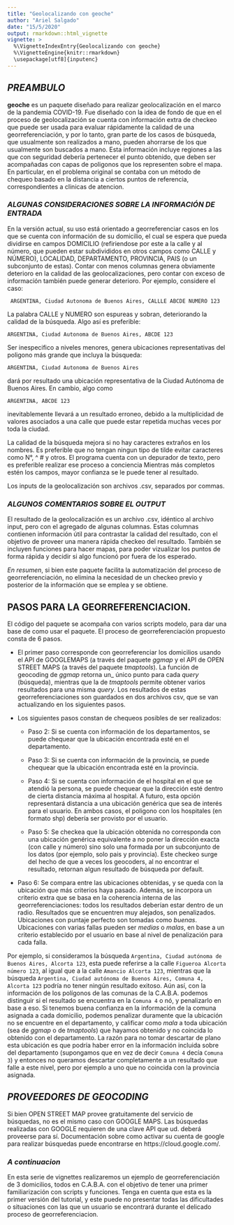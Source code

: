 ```yaml
---
title: "Geolocalizando con geoche"
author: "Ariel Salgado"
date: "15/5/2020"
output: rmarkdown::html_vignette
vignette: >
  %\VignetteIndexEntry{Geolocalizando con geoche}
  %\VignetteEngine{knitr::rmarkdown}
  \usepackage[utf8]{inputenc}
---
```


## *PREAMBULO*

**geoche** es un paquete diseñado para realizar geolocalización en el marco de la pandemia COVID-19. Fue diseñado con la idea de fondo
de que en el proceso de geolocalización se cuenta con información extra de checkeo que puede ser usada para evaluar rápidamente la calidad
de una georreferenciación, y por lo tanto, gran parte de los casos de búsqueda, que usualmente son realizados a mano, pueden ahorrarse
de los que usualmente son buscados a mano. Esta información incluye regiones a las que con seguridad debería pertenecer el
punto obtenido, que deben ser acompañadas con capas de poligonos que los representen sobre el mapa. En particular, en el problema original
se contaba con un método de chequeo basado en la distancia a ciertos puntos de referencia, correspondientes a clinicas de atencion.

### *ALGUNAS CONSIDERACIONES SOBRE LA INFORMACIÓN DE ENTRADA*

En la versión actual, su uso está orientado a georreferenciar casos en los que se cuenta con información de su domicilio, el
cual se espera que pueda dividirse en campos DOMICILIO  (refiriendose por este a la calle y al número, que pueden estar subdivididos
en otros campos como CALLE y NÚMERO), LOCALIDAD, DEPARTAMENTO, PROVINCIA, PAIS (o un subconjunto de estas).
Contar con menos columnas genera obviamente deterioro en la calidad de las geolocalizaciones, pero contar con exceso de
información también puede generar deterioro. Por ejemplo, considere el caso:

```
 ARGENTINA, Ciudad Autonoma de Buenos Aires, CALLLE ABCDE NUMERO 123
```

La palabra CALLE y NUMERO son espureas y sobran, deteriorando la calidad de la búsqueda. Algo así es preferible:

```
ARGENTINA, Ciudad Autonoma de Buenos Aires, ABCDE 123
```

Ser inespecifico a niveles menores, genera ubicaciones representativas del poligono más grande que incluya la búsqueda:

```
ARGENTINA, Ciudad Autonoma de Buenos Aires
```

dará por resultado una ubicación representativa de la Ciudad Autónoma de Buenos Aires. En cambio, algo como

```
ARGENTINA, ABCDE 123
```

inevitablemente llevará a un resultado erroneo, debido a la multiplicidad de valores asociados a una calle que puede estar
repetida muchas veces por toda la ciudad.

La calidad de la búsqueda mejora si no hay caracteres extraños en los nombres. Es preferible que no tengan ningun tipo de tilde
evitar caracteres como N°, ^ # y otros. El programa cuenta con un depurador de texto, pero es preferible realizar ese proceso a conciencia
Mientras más completos estén los campos, mayor confianza se le puede tener al resultado.

Los inputs de la geolocalización son archivos .csv, separados por commas.

### *ALGUNOS COMENTARIOS SOBRE EL OUTPUT*

El resultado de la geolocalización es un archivo .csv, idéntico al archivo input, pero con el agregado de algunas columnas.
Estas columnas contienen información útil para contrastar la calidad del resultado, con el objetivo de proveer una manera rápida 
checkeo del resultado. También se incluyen funciones para hacer mapas, para poder vizualizar los puntos de forma rápida y decidir si
algo funcionó por fuera de los esperado.

*En resumen*, si bien este paquete facilita la automatización del proceso de georreferenciación, no elimina la necesidad de un checkeo
previo y posterior de la información que se emplea y se obtiene.

## PASOS PARA LA GEORREFERENCIACION.
El código del paquete se acompaña con varios scripts modelo, para dar una base de como usar el paquete. El proceso de georreferenciación
propuesto consta de 6 pasos.

- El primer paso corresponde con georreferenciar los domicilios usando el API de GOOGLEMAPS (a través del paquete *ggmap* y el API de OPEN STREET MAPS (a través del paquete *tmaptools*). La función de geocoding de *ggmap* retorna un_ único punto para cada *query* (búsqueda), mientras que la de *tmaptools* permite obtener varios resultados para una misma *query*. Los resultados de estas georreferenciaciones son guardados en dos archivos csv, que se van actualizando en los siguientes pasos.

- Los siguientes pasos constan de chequeos posibles de ser realizados:

  * Paso 2: Si se cuenta con información de los departamentos, se puede chequear que la ubicación encontrada esté en el departamento.  

  * Paso 3: Si se cuenta con información de la provincia, se puede chequear que la ubicación encontrada esté en la provincia.

  * Paso 4: Si se cuenta con información de el hospital en el que se atendió la persona, se puede chequear que la dirección esté dentro de cierta distancia máxima al hospital. A futuro, esta opción representará distancia a una ubicación genérica que sea de interés para el usuario. En ambos casos, el poligono con los hospitales (en formato shp) debería ser provisto por el usuario.

  * Paso 5: Se checkea que la ubicación obtenida no corresponda con una ubicación genérica equivalente a no poner la dirección exacta (con calle y número) sino solo una formada por un subconjunto de los datos (por ejemplo, solo pais y provincia). Este checkeo surge del hecho de que a veces los geocoders, al no encontrar el resultado, retornan algun resultado de búsqueda por default.

- Paso 6: Se compara entre las ubicaciones obtenidas, y se queda con la ubicación que más criterios haya pasado. Además, se incorpora un criterio extra que se basa en la coherencia interna de las georreferenciaciones: todos los resultados deberían estar dentro de un radio. Resultados que se encuentren muy alejados, son penalizados. Ubicaciones con puntaje perfecto son tomadas como _buenas_. Ubicaciones con varias fallas pueden ser _medias_ o _malas_, en base a un criterio establecido por el usuario en base al nivel de penalización para cada falla.

Por ejemplo, si consideramos la búsqueda `Argentina, Ciudad autónoma de Buenos Aires, Alcorta 123`, esta puede referirse a la calle `Figueroa Alcorta número 123`, al igual que a la calle `Amancio Alcorta 123`, mientras que la búsqueda `Argentina, Ciudad autónoma de Buenos Aires, Comuna 4, Alcorta 123` podría no tener ningún resultado exitoso. Aún así, con la información de los polígonos de las comunas de la C.A.B.A. podemos distinguir si el resultado se encuentra en la `Comuna 4` o nó, y penalizarlo en base a eso. Si tenemos buena confianza en la información de la comuna asignada a cada domicilio, podemos penalizar duramente que la ubicación no se encuentre en el departamento, y calificar como _mala_ a toda ubicación (sea de *ggmap* o de *tmaptools*) que hayamos obtenido y no coincida lo obtenido con el departamento. La razón para no tomar descartar de plano esta ubicación es que podría haber error en la información incluida sobre del departamento (supongamos que en vez de decir `Comuna 4` decía `Comuna 3`) y entonces no queramos descartar completamente a un resultado que falle a este nivel, pero por ejemplo a uno que no coincida con la provincia asignada.

## *PROVEEDORES DE GEOCODING*
Si bien OPEN STREET MAP provee gratuitamente del servicio de búsquedas, no es el mismo caso con GOOGLE MAPS. Las búsquedas realizadas con GOOGLE requieren de una clave API que ud. deberá proveerse para sí. Documentación sobre como activar su cuenta de google para realizar búsquedas puede encontrarse en https://cloud.google.com/.


### *A continuacion*

En esta serie de vignettes realizaremos un ejemplo de georreferenciación de 3 domicilios, todos en C.A.B.A. con el objetivo de tener una primer familiarización con scripts y funciones. Tenga en cuenta que esta es la primer versión del tutorial, y este puede no presentar todas las dificultades o situaciones con las que un usuario se encontrará durante el delicado proceso de georreferenciacion.

